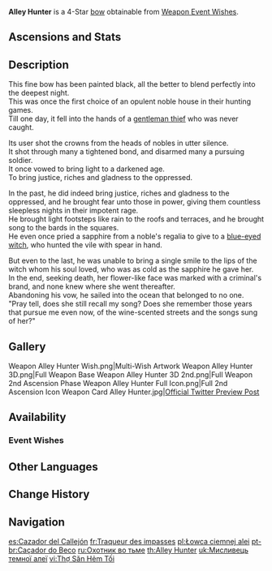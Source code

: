 {{Weapon Infobox
|id             = 15410
|image          = <gallery>
Weapon Alley Hunter.png|Base
Weapon Alley Hunter 2nd.png|2nd Ascension
</gallery>
|type           = Bow
|series         = Alley
|obtain         = Weapon Event Wishes
|releaseDate    = 2021-04-06
|quality        = 4
|base_atk       = 44
|2nd_stat_type  = ATK
|2nd_stat       = 6%
|passive        = Oppidan Ambush
|effect         = While the character equipped with this weapon is in the party but not on the field, their DMG increases by (var1)% every second up to a max of (var2)%. When the character is on the field for more than 4s, the aforementioned DMG buff decreases by (var3)% per second until it reaches 0%.
|eff_rank1_var1 = 2
|eff_rank2_var1 = 2.5
|eff_rank3_var1 = 3
|eff_rank4_var1 = 3.5
|eff_rank5_var1 = 4
|eff_rank1_var2 = 20
|eff_rank2_var2 = 25
|eff_rank3_var2 = 30
|eff_rank4_var2 = 35
|eff_rank5_var2 = 40
|eff_rank1_var3 = 4
|eff_rank2_var3 = 5
|eff_rank3_var3 = 6
|eff_rank4_var3 = 7
|eff_rank5_var3 = 8
|eff_att1       = DMG Bonus
}}
{{Description|An intricate, opulent longbow. It once belonged to a gentleman thief who was never caught.}}
'''Alley Hunter''' is a 4-Star [[bow]] obtainable from [[Weapon Event Wishes]].

==Ascensions and Stats==
{{Weapon Ascensions and Stats
|ascendMat1 = Fetters of the Dandelion Gladiator
|ascendMat2 = Chains of the Dandelion Gladiator
|ascendMat3 = Shackles of the Dandelion Gladiator
|ascendMat4 = Dream of the Dandelion Gladiator
|bossMat1   = Chaos Device
|bossMat2   = Chaos Circuit
|bossMat3   = Chaos Core
|commonMat1 = Slime Condensate
|commonMat2 = Slime Secretions
|commonMat3 = Slime Concentrate
}}
==Description==
This fine bow has been painted black, all the better to blend perfectly into the deepest night.<br />
This was once the first choice of an opulent noble house in their hunting games.<br />
Till one day, it fell into the hands of a [[Parsifal|gentleman thief]] who was never caught.

Its user shot the crowns from the heads of nobles in utter silence.<br />
It shot through many a tightened bond, and disarmed many a pursuing soldier.<br />
It once vowed to bring light to a darkened age.<br />
To bring justice, riches and gladness to the oppressed.

In the past, he did indeed bring justice, riches and gladness to the oppressed, and he brought fear unto those in power, giving them countless sleepless nights in their impotent rage.<br />
He brought light footsteps like rain to the roofs and terraces, and he brought song to the bards in the squares.<br />
He even once pried a sapphire from a noble's regalia to give to a [[Blue-Eyed Spear Witch|blue-eyed witch]], who hunted the vile with spear in hand.

But even to the last, he was unable to bring a single smile to the lips of the witch whom his soul loved, who was as cold as the sapphire he gave her.<br />
In the end, seeking death, her flower-like face was marked with a criminal's brand, and none knew where she went thereafter.<br />
Abandoning his vow, he sailed into the ocean that belonged to no one.<br />
"Pray tell, does she still recall my song? Does she remember those years that pursue me even now, of the wine-scented streets and the songs sung of her?"

==Gallery==
<gallery>
Weapon Alley Hunter Wish.png|Multi-Wish Artwork
Weapon Alley Hunter 3D.png|Full Weapon Base
Weapon Alley Hunter 3D 2nd.png|Full Weapon 2nd Ascension Phase
Weapon Alley Hunter Full Icon.png|Full 2nd Ascension Icon
Weapon Card Alley Hunter.jpg|[https://twitter.com/GenshinImpact/status/1378195554862129155 Official Twitter Preview Post]
</gallery>

==Availability==
===Event Wishes===
{{Featured}}

==Other Languages==
{{Flex|
===Weapon===
{{Other Languages
|en      = Alley Hunter
|zhs     = 暗巷猎手
|zhs_rm  = Ànxiàng Lièshǒu
|zht     = 暗巷獵手
|zht_rm  = Ànxiàng Lièshǒu
|zh_tl   = Dark Alley Hunter
|ja      = ダークアレイの狩人
|ja_rm   = Daaku Arei no Karyuudo{{Assumed}}
|ja_tl   = Dark Alley Hunter
|ko      = 뒷골목 사냥꾼
|ko_rm   = Dwitgolmok Sanyangkkun
|ko_tl   = Back Alley Hunter
|es      = Cazador del Callejón
|es_tl   = Hunter of the Alley
|fr      = Traqueur des impasses
|fr_tl   = Dead End Tracker
|ru      = Охотник во тьме
|ru_tl   = The Hunter in the Dark
|th      = Alley Hunter
|vi      = Thợ Săn Hẻm Tối
|vi_tl   = Dark Alley Hunter
|de      = Gassenjäger
|de_tl   = Alley Hunter
|id      = Alley Hunter
|pt      = Caçador do Beco
|pt_tl   = Alley Hunter
|tr      = Gece Avcısı
|tr_tl   = 
|it      = Cacciatore urbano
|it_tl   = Urban Hunter
}}
|
===Passive===
{{Other Languages
|en      = Oppidan Ambush
|zhs     = 街巷伏击
|zhs_rm  = Jiēxiàng Fújī
|zht     = 街巷伏擊
|zht_rm  = Jiēxiàng Fújí
|zh_tl   = 
|ja      = 路地奇襲
|ja_rm   = Roji Kishuu
|ja_tl   = Alley Ambush Attack
|ko      = 골목의 매복자
|ko_rm   = Golmok-ui Maebokja
|ko_tl   = Ambush of the Alley
|es      = Emboscada
|es_tl   = Ambush
|fr      = Embuscade de rue
|fr_tl   = Street Ambush
|ru      = Уличная засада
|ru_tl   = Street Ambush
|th      = Oppidan Ambush
|vi      = Phục Kích Ngõ Hẹp
|vi_tl   = 
|de      = Angriff aus der Gasse
|de_tl   = 
|id      = Oppidan Ambush
|pt      = Emboscada nos Becos
|pt_tl   = 
|tr      = Sokak Saldırısı
|tr_tl   = 
|it      = Imboscata urbana
|it_tl   = 
}}
}}

==Change History==
{{Change History|1.4}}

==Navigation==
{{Weapons by Series Navbox|series=Alley}}
{{Weapon Navbox|type=Bows}}

[[es:Cazador del Callejón]]
[[fr:Traqueur des impasses]]
[[pl:Łowca ciemnej alei]]
[[pt-br:Caçador do Beco]]
[[ru:Охотник во тьме]]
[[th:Alley Hunter]]
[[uk:Мисливець темної алеї]]
[[vi:Thợ Săn Hẻm Tối]]